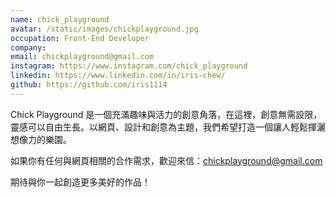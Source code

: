 ```yaml
---
name: chick_playground
avatar: /static/images/chickplayground.jpg
occupation: Front-End Developer
company:
email: chickplayground@gmail.com
instagram: https://www.instagram.com/chick_playground
linkedin: https://www.linkedin.com/in/iris-chew/
github: https://github.com/iris1114
---
```


Chick Playground 是一個充滿趣味與活力的創意角落，在這裡，創意無需設限，靈感可以自由生長。以網頁、設計和創意為主題，我們希望打造一個讓人輕鬆揮灑想像力的樂園。

如果你有任何與網頁相關的合作需求，歡迎來信：chickplayground@gmail.com

期待與你一起創造更多美好的作品！
